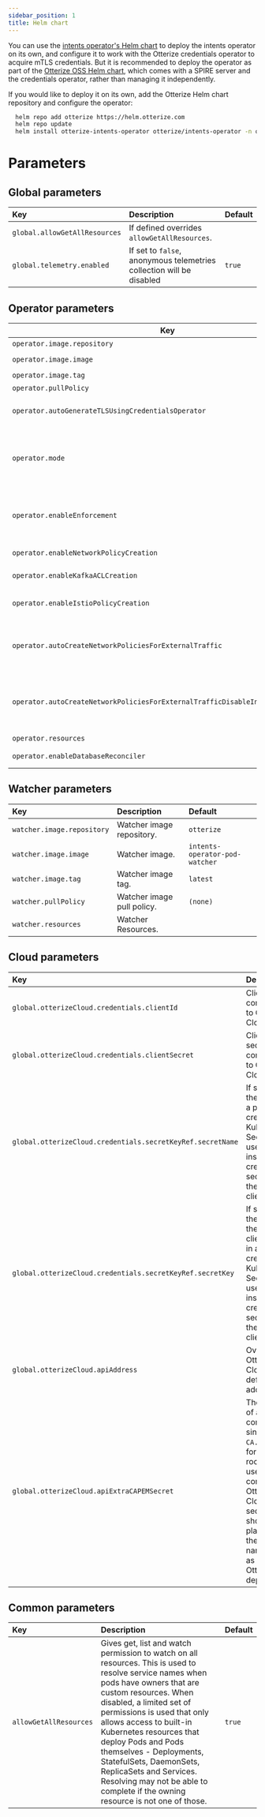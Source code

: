 ```yaml
---
sidebar_position: 1
title: Helm chart
---
```


You can use the [intents operator's Helm chart](https://github.com/otterize/helm-charts/tree/main/intents-operator) to deploy the intents operator on its own, and configure it to work with the Otterize credentials operator to acquire mTLS credentials.
But it is recommended to deploy the operator as part of the [Otterize OSS Helm chart](https://github.com/otterize/helm-charts/tree/main/otterize-kubernetes), which comes with a SPIRE server and the credentials operator, rather than managing it independently.

If you would like to deploy it on its own, add the Otterize Helm chart repository and configure the operator:
```bash
  helm repo add otterize https://helm.otterize.com
  helm repo update
  helm install otterize-intents-operator otterize/intents-operator -n otterize-system --create-namespace
```


# Parameters

## Global parameters
| Key                              | Description                                                                                                                                 | Default |
|:---------------------------------|:--------------------------------------------------------------------------------------------------------------------------------------------|---------|
| `global.allowGetAllResources`    | If defined overrides `allowGetAllResources`.                                                                                                |         |
| `global.telemetry.enabled`       | If set to `false`, anonymous telemetries collection will be disabled                                                                        | `true`  |


## Operator parameters
| Key                                                                             | Description                                                                                                                                                                                                                            | Default            |
|---------------------------------------------------------------------------------|----------------------------------------------------------------------------------------------------------------------------------------------------------------------------------------------------------------------------------------|--------------------|
| `operator.image.repository`                                                     | Intents Operator image repository.                                                                                                                                                                                                     | `otterize`         |
| `operator.image.image`                                                          | Intents Operator image.                                                                                                                                                                                                                | `intents-operator` |
| `operator.image.tag`                                                            | Intents Operator image tag.                                                                                                                                                                                                            | `latest`           |
| `operator.pullPolicy`                                                           | Intents Operator image pull policy.                                                                                                                                                                                                    | `(none)`           |
| `operator.autoGenerateTLSUsingCredentialsOperator`                              | If set to true, adds the necessary pod annotations in order to integrate with credentials-operator, and get tls certificate.                                                                                                           | `false`            |
| `operator.mode`                                                                 | `defaultActive` or `defaultShadow`. When `defaultActive` is set, enforcement is enabled by default. When `defaultShadow` is set, enforcement is disabled by default, but can be enabled per-service using a ProtectedService resource. | `defaultActive`    |
| `operator.enableEnforcement`                                                    | (deprecated, use mode instead) If set to false, enforcement is disabled globally (both for network policies and Kafka ACL). If true, you may use the other flags for more granular enforcement settings                                | `true`             |
| `operator.enableNetworkPolicyCreation`                                          | Whether the operator should create network policies according to ClientIntents                                                                                                                                                         | `true`             |
| `operator.enableKafkaACLCreation`                                               | Whether the operator should create Kafka ACL rules according to ClientIntents of type Kafka                                                                                                                                            | `true`             |
| `operator.enableIstioPolicyCreation`                                            | Whether the operator should create Istio authorization policies according to ClientIntents                                                                                                                                             | `true`             |
| `operator.autoCreateNetworkPoliciesForExternalTraffic`                          | Automatically allow external traffic, if a new ClientIntents resource would result in blocking external (internet) traffic and there is an Ingress/Service resource indicating external traffic is expected.                           | `true`             |
| `operator.autoCreateNetworkPoliciesForExternalTrafficDisableIntentsRequirement` | **experimental** - If `autoCreateNetworkPoliciesForExternalTraffic` is enabled, do not require ClientIntents resources - simply create network policies based off of the existence of an Ingress/Service resource.                     | `false`            |
| `operator.resources`                                                            | Resources override.                                                                                                                                                                                                                    |                    |
| `operator.enableDatabaseReconciler`                                             | **experimental** - Enables experimental support for database intents (coming soon!)                                                                                                                                                    | `false`            |

## Watcher parameters
| Key                        | Description                | Default                        |
|:---------------------------|:---------------------------|:-------------------------------|
| `watcher.image.repository` | Watcher image repository.  | `otterize`                     |
| `watcher.image.image`      | Watcher image.             | `intents-operator-pod-watcher` |
| `watcher.image.tag`        | Watcher image tag.         | `latest`                       |
| `watcher.pullPolicy`       | Watcher image pull policy. | `(none)`                       |
| `watcher.resources`        | Watcher Resources.         |                                |

## Cloud parameters
| Key                                                        | Description                                                                                                                                                                                  | Default  |
|:-----------------------------------------------------------|:---------------------------------------------------------------------------------------------------------------------------------------------------------------------------------------------|:---------|
| `global.otterizeCloud.credentials.clientId`                | Client ID for connecting to Otterize Cloud.                                                                                                                                                  | `(none)` |
| `global.otterizeCloud.credentials.clientSecret`            | Client secret for connecting to Otterize Cloud.                                                                                                                                              | `(none)` |
| `global.otterizeCloud.credentials.secretKeyRef.secretName` | If specified, the name of a pre-created Kubernetes Secret to be used instead of creating a secret with the value of clientSecret.                                                            | `(none)` |
| `global.otterizeCloud.credentials.secretKeyRef.secretKey`  | If specified, the key for the clientSecret in a pre-created Kubernetes Secret to be used instead of creating a secret with the value of clientSecret.                                        | `(none)` |
| `global.otterizeCloud.apiAddress`                          | Overrides Otterize Cloud default API address.                                                                                                                                                | `(none)` |
| `global.otterizeCloud.apiExtraCAPEMSecret`                 | The name of a secret containing a single `CA.pem` file for an extra root CA used to connect to Otterize Cloud. The secret should be placed in the same namespace as the Otterize deployment. | `(none)` |

## Common parameters
| Key                    | Description                                                                                                                                                                                                                                                                                                                                                                                                                                                   | Default |
|:-----------------------|:--------------------------------------------------------------------------------------------------------------------------------------------------------------------------------------------------------------------------------------------------------------------------------------------------------------------------------------------------------------------------------------------------------------------------------------------------------------|:--------|
| `allowGetAllResources` | Gives get, list and watch permission to watch on all resources. This is used to resolve service names when pods have owners that are custom resources. When disabled, a limited set of permissions is used that only allows access to built-in Kubernetes resources that deploy Pods and Pods themselves - Deployments, StatefulSets, DaemonSets, ReplicaSets and Services. Resolving may not be able to complete if the owning resource is not one of those. | `true`  |
